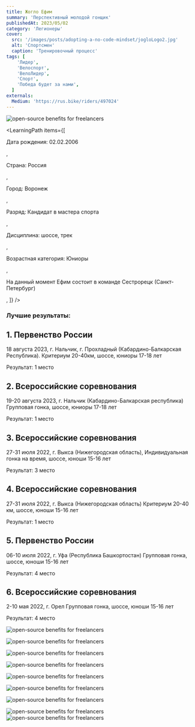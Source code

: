```yaml
---
title: Жогло Ефим 
summary: 'Перспективный молодой гонщик'
publishedAt: 2023/05/02
category: 'Легионеры'
cover:
  src: '/images/posts/adopting-a-no-code-mindset/jogloLogo2.jpg'
  alt: 'Спортсмен'
  caption: 'Тренировочный процесс'
tags: [
    'Лидер',
    'Велоспорт',
    'ВелоЛидер',
    'Спорт',
    'Победа будет за нами',
  ]
externals:
  Medium: 'https://rus.bike/riders/497024'
---
```

<Image
  src="/images/posts/adopting-a-no-code-mindset/jogloLogo2.jpg"
  alt="open-source benefits for freelancers"
/>

<LearningPath
  items={[
    <p>Дата рождения: 02.02.2006</p>,
    <p>Страна: Россия</p>,
    <p>Город: Воронеж</p>,
    <p>Разряд: Кандидат в мастера спорта</p>,
    <p>Дисциплина: шоссе, трек</p>,
    <p>Возрастная категория: Юниоры</p>,
    <p>На данный момент Ефим состоит в команде Сестрорецк (Санкт-Петербург)</p>,
  ]}
/>


### Лучшие результаты:

## 1. Первенство России

18 августа 2023, г. Нальчик, г. Прохладный (Кабардино-Балкарская Республика). Критериум 20-40км, шоссе, юниоры 17-18 лет

Результат: 1 место


## 2. Всероссийские соревнования

19-20 августа 2023, г. Нальчик (Кабардино-Балкарская республика) Групповая гонка, шоссе, юниоры 17-18 лет

Результат: 1 место


## 3. Всероссийские соревнования

27-31 июля 2022, г. Выкса (Нижегородская область), Индивидуальная гонка на время, шоссе, юноши 15-16 лет

Результат: 3 место

## 4. Всероссийские соревнования

27-31 июля 2022, г. Выкса (Нижегородская область) Критериум 20-40 км, шоссе, юноши 15-16 лет 

Результат: 1 место

## 5. Первенство России

06-10 июля 2022, г. Уфа (Республика Башкортостан) Групповая гонка, шоссе, юноши 15-16 лет

Результат: 4 место

## 6. Всероссийские соревнования

2-10 мая 2022, г. Орел Групповая гонка, шоссе, юноши 15-16 лет

Результат: 4 место

<Image
  src="/images/posts/adopting-a-no-code-mindset/joglo8.jpg"
  alt="open-source benefits for freelancers"
/>

<Image
  src="/images/posts/adopting-a-no-code-mindset/joglo7.jpg"
  alt="open-source benefits for freelancers"
/>

<Image
  src="/images/posts/adopting-a-no-code-mindset/joglo10.jpg"
  alt="open-source benefits for freelancers"
/>

<Image
  src="/images/posts/adopting-a-no-code-mindset/joglo11.jpg"
  alt="open-source benefits for freelancers"
/>

<Image
  src="/images/posts/adopting-a-no-code-mindset/joglo9.jpg"
  alt="open-source benefits for freelancers"
/>

<Image
  src="/images/posts/adopting-a-no-code-mindset/joglo2.jpg"
  alt="open-source benefits for freelancers"
/>

<Image
  src="/images/posts/adopting-a-no-code-mindset/joglo4.webp"
  alt="open-source benefits for freelancers"
/>

<Image
  src="/images/posts/adopting-a-no-code-mindset/joglo5.webp"
  alt="open-source benefits for freelancers"
/>
<Image
  src="/images/posts/adopting-a-no-code-mindset/joglo6.webp"
  alt="open-source benefits for freelancers"
/>